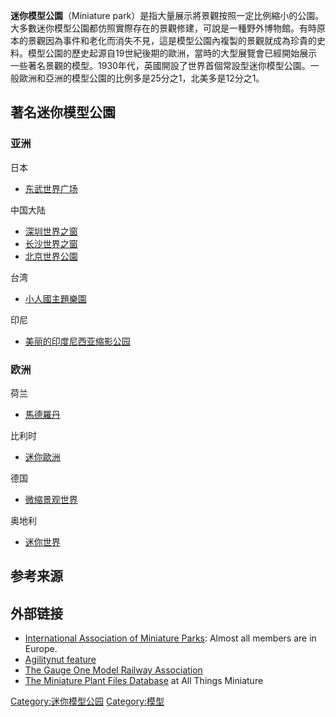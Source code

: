 {{multiple issues|
{{dead end|time=2015-01-17T06:55:31+00:00}}
{{expand|time=2015-01-17T06:55:31+00:00}}
{{unreferenced|time=2015-01-17T06:55:31+00:00}}
}}
'''迷你模型公園'''（Miniature park）是指大量展示將景觀按照一定比例縮小的公園。大多數迷你模型公園都仿照實際存在的景觀修建，可說是一種野外博物館。有時原本的景觀因為事件和老化而消失不見，這是模型公園內複製的景觀就成為珍貴的史料。模型公園的歷史起源自19世紀後期的歐洲，當時的大型展覽會已經開始展示一些著名景觀的模型。1930年代，英國開設了世界首個常設型迷你模型公園。一般歐洲和亞洲的模型公園的比例多是25分之1，北美多是12分之1。

==著名迷你模型公園==
===亚洲===
日本
*[[东武世界广场|东武世界广场]]
中国大陆
*[[深圳世界之窗|深圳世界之窗]]
*[[长沙世界之窗|长沙世界之窗]]
*[[北京世界公園|北京世界公園]]
台湾
*[[小人國主題樂園|小人國主題樂園]]
印尼
*[[美丽的印度尼西亚缩影公园|美丽的印度尼西亚缩影公园]]
===欧洲===
荷兰
*[[馬德羅丹|馬德羅丹]]
比利时
*[[迷你歐洲|迷你歐洲]]
德国
*[[微缩景观世界|微缩景观世界]]
奥地利
*[[迷你世界_(奥地利)|迷你世界]]

==参考来源==
{{reflist}}

==外部链接==
* [https://web.archive.org/web/20070801115905/http://www.i-a-m-p.org/aboutparks.asp International Association of Miniature Parks]: Almost all members are in Europe.
* [https://web.archive.org/web/20070927174023/http://www.agilitynut.com/h/ramerica.html Agilitynut feature]
* [http://www.gaugeone.org The Gauge One Model Railway Association] {{Wayback|url=http://www.gaugeone.org/ |date=20160625142834 }}
* [http://cubits.org/miniaturegardens/db/miniatureplantfiles/browse.php The Miniature Plant Files Database] {{Webarchive|url=https://archive.is/20130414130553/http://cubits.org/miniaturegardens/db/miniatureplantfiles/browse.php |date=2013-04-14 }} at All Things Miniature

{{Commonscat|Miniature building exhibitions}}
[[Category:迷你模型公园|Category:迷你模型公园]]
[[Category:模型|Category:模型]]